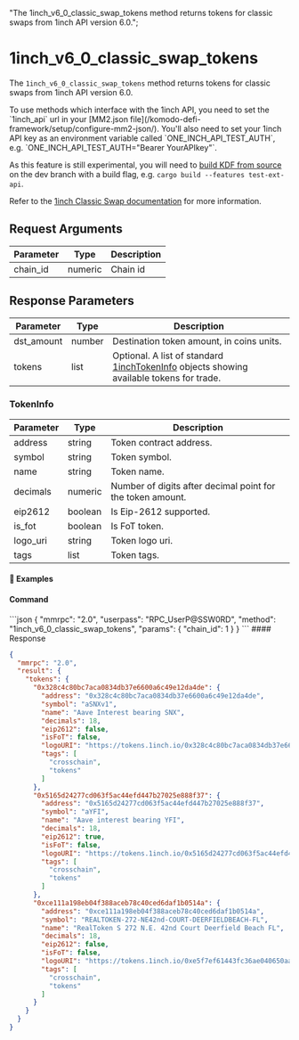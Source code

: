   "The 1inch_v6_0_classic_swap_tokens method returns tokens for classic swaps from 1inch API version 6.0.";

# 1inch\_v6\_0\_classic\_swap\_tokens

The `1inch_v6_0_classic_swap_tokens` method returns tokens for classic swaps from 1inch API version 6.0.

<Note>
  To use methods which interface with the 1inch API, you need to set the `1inch_api` url in your [MM2.json file](/komodo-defi-framework/setup/configure-mm2-json/).
  You'll also need to set your 1inch API key as an environment variable called `ONE_INCH_API_TEST_AUTH`, e.g. `ONE_INCH_API_TEST_AUTH="Bearer YourAPIkey"`.

  As this feature is still experimental, you will need to [build KDF from source](https://github.com/KomodoPlatform/komodo-defi-framework?tab=readme-ov-file#building-from-source) on the dev branch with a build flag, e.g. `cargo build --features test-ext-api`.
</Note>

Refer to the [1inch Classic Swap documentation](https://portal.1inch.dev/documentation/apis/swap/classic-swap/quick-start) for more information.

## Request Arguments

| Parameter | Type    | Description |
| --------- | ------- | ----------- |
| chain\_id | numeric | Chain id    |

## Response Parameters

| Parameter   | Type   | Description                                                                                                                                                      |
| ----------- | ------ | ---------------------------------------------------------------------------------------------------------------------------------------------------------------- |
| dst\_amount | number | Destination token amount, in coins units.                                                                                                                        |
| tokens      | list   | Optional. A list of standard [1inchTokenInfo](/komodo-defi-framework/api/common_structures/orders/#1inch-token-info) objects showing available tokens for trade. |

### TokenInfo

| Parameter | Type    | Description                                                |
| --------- | ------- | ---------------------------------------------------------- |
| address   | string  | Token contract address.                                    |
| symbol    | string  | Token symbol.                                              |
| name      | string  | Token name.                                                |
| decimals  | numeric | Number of digits after decimal point for the token amount. |
| eip2612   | boolean | Is Eip-2612 supported.                                     |
| is\_fot   | boolean | Is FoT token.                                              |
| logo\_uri | string  | Token logo uri.                                            |
| tags      | list    | Token tags.                                                |

#### 📌 Examples

#### Command

<CodeGroup title="" tag="POST" label="1inch_v6_0_classic_swap_tokens" mm2MethodDecorate="true">
  ```json
  {
    "mmrpc": "2.0",
    "userpass": "RPC_UserP@SSW0RD",
    "method": "1inch_v6_0_classic_swap_tokens",
    "params": {
      "chain_id": 1
    }
  }
  ```
</CodeGroup>

<CollapsibleSection expandedText="Hide Response" collapsedText="Show Response">
  #### Response

  ```json
  {
    "mmrpc": "2.0",
    "result": {
      "tokens": {
        "0x328c4c80bc7aca0834db37e6600a6c49e12da4de": {
          "address": "0x328c4c80bc7aca0834db37e6600a6c49e12da4de",
          "symbol": "aSNXv1",
          "name": "Aave Interest bearing SNX",
          "decimals": 18,
          "eip2612": false,
          "isFoT": false,
          "logoURI": "https://tokens.1inch.io/0x328c4c80bc7aca0834db37e6600a6c49e12da4de.png",
          "tags": [
            "crosschain",
            "tokens"
          ]
        },
        "0x5165d24277cd063f5ac44efd447b27025e888f37": {
          "address": "0x5165d24277cd063f5ac44efd447b27025e888f37",
          "symbol": "aYFI",
          "name": "Aave interest bearing YFI",
          "decimals": 18,
          "eip2612": true,
          "isFoT": false,
          "logoURI": "https://tokens.1inch.io/0x5165d24277cd063f5ac44efd447b27025e888f37.png",
          "tags": [
            "crosschain",
            "tokens"
          ]
        },
        "0xce111a198eb04f388aceb78c40ced6daf1b0514a": {
          "address": "0xce111a198eb04f388aceb78c40ced6daf1b0514a",
          "symbol": "REALTOKEN-272-NE42nd-COURT-DEERFIELDBEACH-FL",
          "name": "RealToken S 272 N.E. 42nd Court Deerfield Beach FL",
          "decimals": 18,
          "eip2612": false,
          "isFoT": false,
          "logoURI": "https://tokens.1inch.io/0xe5f7ef61443fc36ae040650aa585b0395aef77c8.png",
          "tags": [
            "crosschain",
            "tokens"
          ]
        }
      }
    }
  }
  ```
</CollapsibleSection>
